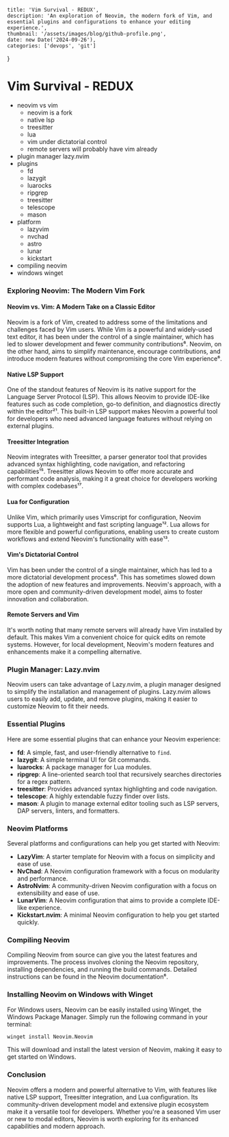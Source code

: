     title: 'Vim Survival - REDUX',
    description: 'An exploration of Neovim, the modern fork of Vim, and essential plugins and configurations to enhance your editing experience.',
    thumbnail: '/assets/images/blog/github-profile.png',
    date: new Date('2024-09-26'),
    categories: ['devops', 'git']
}

# Vim Survival - REDUX

- neovim vs vim
  - neovim is a fork
  - native lsp 
  - treesitter  
  - lua  
  - vim under dictatorial control  
  - remote servers will probably have vim already 
- plugin manager lazy.nvim
- plugins
  - fd
  - lazygit
  - luarocks
  - ripgrep 
  - treesitter 
  - telescope  
  - mason  
- platform
  - lazyvim
  - nvchad
  - astro
  - lunar
  - kickstart
- compiling neovim 
- windows winget


### Exploring Neovim: The Modern Vim Fork

#### Neovim vs. Vim: A Modern Take on a Classic Editor

Neovim is a fork of Vim, created to address some of the limitations and challenges faced by Vim users. While Vim is a
powerful and widely-used text editor, it has been under the control of a single maintainer, which has led to slower
development and fewer community contributions⁶. Neovim, on the other hand, aims to simplify maintenance, encourage
contributions, and introduce modern features without compromising the core Vim experience⁶.

#### Native LSP Support

One of the standout features of Neovim is its native support for the Language Server Protocol (LSP). This allows Neovim
to provide IDE-like features such as code completion, go-to definition, and diagnostics directly within the editor²¹.
This built-in LSP support makes Neovim a powerful tool for developers who need advanced language features without
relying on external plugins.

#### Treesitter Integration

Neovim integrates with Treesitter, a parser generator tool that provides advanced syntax highlighting, code navigation,
and refactoring capabilities¹⁵. Treesitter allows Neovim to offer more accurate and performant code analysis, making it
a great choice for developers working with complex codebases¹⁷.

#### Lua for Configuration

Unlike Vim, which primarily uses Vimscript for configuration, Neovim supports Lua, a lightweight and fast scripting
language¹². Lua allows for more flexible and powerful configurations, enabling users to create custom workflows and
extend Neovim's functionality with ease¹³.

#### Vim's Dictatorial Control

Vim has been under the control of a single maintainer, which has led to a more dictatorial development process⁶. This
has sometimes slowed down the adoption of new features and improvements. Neovim's approach, with a more open and
community-driven development model, aims to foster innovation and collaboration.

#### Remote Servers and Vim

It's worth noting that many remote servers will already have Vim installed by default. This makes Vim a convenient
choice for quick edits on remote systems. However, for local development, Neovim's modern features and enhancements
make it a compelling alternative.

### Plugin Manager: Lazy.nvim

Neovim users can take advantage of Lazy.nvim, a plugin manager designed to simplify the installation and management of
plugins. Lazy.nvim allows users to easily add, update, and remove plugins, making it easier to customize Neovim to fit
their needs.

### Essential Plugins

Here are some essential plugins that can enhance your Neovim experience:

- **fd**: A simple, fast, and user-friendly alternative to `find`.
- **lazygit**: A simple terminal UI for Git commands.
- **luarocks**: A package manager for Lua modules.
- **ripgrep**: A line-oriented search tool that recursively searches directories for a regex pattern.
- **treesitter**: Provides advanced syntax highlighting and code navigation.
- **telescope**: A highly extendable fuzzy finder over lists.
- **mason**: A plugin to manage external editor tooling such as LSP servers, DAP servers, linters, and formatters.

### Neovim Platforms

Several platforms and configurations can help you get started with Neovim:

- **LazyVim**: A starter template for Neovim with a focus on simplicity and ease of use.
- **NvChad**: A Neovim configuration framework with a focus on modularity and performance.
- **AstroNvim**: A community-driven Neovim configuration with a focus on extensibility and ease of use.
- **LunarVim**: A Neovim configuration that aims to provide a complete IDE-like experience.
- **Kickstart.nvim**: A minimal Neovim configuration to help you get started quickly.

### Compiling Neovim

Compiling Neovim from source can give you the latest features and improvements. The process involves cloning the Neovim
repository, installing dependencies, and running the build commands. Detailed instructions can be found in the Neovim
documentation⁶.

### Installing Neovim on Windows with Winget

For Windows users, Neovim can be easily installed using Winget, the Windows Package Manager. Simply run the following
command in your terminal:

```sh
winget install Neovim.Neovim
```

This will download and install the latest version of Neovim, making it easy to get started on Windows.

### Conclusion

Neovim offers a modern and powerful alternative to Vim, with features like native LSP support, Treesitter integration,
and Lua configuration. Its community-driven development model and extensive plugin ecosystem make it a versatile tool
for developers. Whether you're a seasoned Vim user or new to modal editors, Neovim is worth exploring for its enhanced
capabilities and modern approach.

